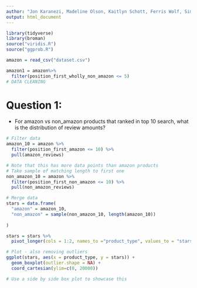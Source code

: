 ```yaml
---
author: "Jon Karanezi, Madeline Olson, Kaitlyn Schott, Ferris Wolf, Simon Wu" 
output: html_document
---
```


```r
library(tidyverse)
library(broman)
source("viridis.R")
source("ggprob.R")
```

```r
amazon = read_csv("dataset.csv")

amazon1 = amazon%>% 
  filter(position_first_wholly_non_amazon <= 5)
# DATA CLEANING
```

# Question 1:
- For amazon vs non_amazon products that ranked in top 10 search, what is the distribution of review amounts? 
```r
# Filter data
amazon_10 = amazon %>% 
  filter(position_first_amazon <= 10) %>% 
  pull(amazon_reviews)

# Note that this has more data points than amazon products
# Take sample of matching length to first one
non_amazon_10 = amazon %>% 
  filter(position_first_non_amazon <= 10) %>% 
  pull(non_amazon_reviews)

# Merge data
stars = data.frame(
  "amazon" = amazon_10,
  "non_amazon" = sample(non_amazon_10, length(amazon_10))
  
)

stars = stars %>% 
  pivot_longer(cols = 1:2, names_to ="product_type", values_to = "stars")

# Plot - also removing outliers
ggplot(stars, aes(x = product_type, y = stars)) +
  geom_boxplot(outlier.shape = NA) +
  coord_cartesian(ylim=c(0, 20000))

# Use a side by side box plot to showcase this
```

